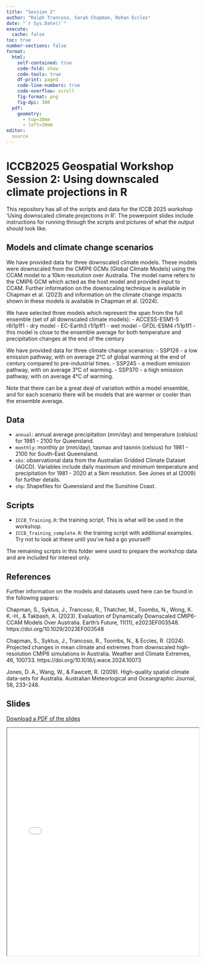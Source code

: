 ```yaml
---
title: "Session 2"
author: "Ralph Trancoso, Sarah Chapman, Rohan Eccles"
date: "`r Sys.Date()`"
execute: 
  cache: false
toc: true
number-sections: false
format: 
  html:
    self-contained: true
    code-fold: show
    code-tools: true
    df-print: paged
    code-line-numbers: true
    code-overflow: scroll
    fig-format: png
    fig-dpi: 300
  pdf:
    geometry: 
      - top=30mm
      - left=30mm
editor:
  source
---
```


# ICCB2025 Geospatial Workshop Session 2: Using downscaled climate projections in R

This repository has all of the scripts and data for the ICCB 2025 workshop 'Using downscaled climate projections in R'. The powerpoint slides include instructions for running through the scripts and pictures of what the output should look like.

## Models and climate change scenarios

We have provided data for three downscaled climate models. These models were downscaled from the CMIP6 GCMs (Global Climate Models) using the CCAM model to a 10km resolution over Australia. The model name refers to the CMIP6 GCM which acted as the host model and provided input to CCAM. Further information on the downscaling technique is available in Chapman et al. (2023) and information on the climate change impacts shown in these models is available in Chapman et al. (2024).

We have selected three models which represent the span from the full ensemble (set of all downscaled climate models): - ACCESS-ESM1-5 r6i1p1f1 - dry model - EC-Earth3 r1i1p1f1 - wet model - GFDL-ESM4 r1i1p1f1 - this model is close to the ensemble average for both temperature and precipitation changes at the end of the century

We have provided data for three climate change scenarios: - SSP126 - a low emission pathway, with on average 2°C of global warming at the end of century compared to pre-industrial times. - SSP245 - a medium emission pathway, with on average 3°C of warming. - SSP370 - a high emission pathway, with on average 4°C of warming.

Note that there can be a great deal of variation within a model ensemble, and for each scenario there will be models that are warmer or cooler than the ensemble average.

## Data

-   `annual`: annual average precipitation (mm/day) and temperature (celsius) for 1981 - 2100 for Queensland.\
-   `monthly`: monthly pr (mm/day), tasmax and tasmin (celsius) for 1981 - 2100 for South-East Queensland.\
-   `obs`: observational data from the Australian Gridded Climate Dataset (AGCD). Variables include daily maximum and minimum temperature and precipitation for 1981 - 2020 at a 5km resolution. See Jones et al (2009) for further details.\
-   `shp`: Shapefiles for Queensland and the Sunshine Coast.

## Scripts

-   `ICCB_Training.R`: the training script. This is what will be used in the workshop.\
-   `ICCB_Training_complete.R`: the training script with additional examples. Try not to look at these until you've had a go yourself!

The remaining scripts in this folder were used to prepare the workshop data and are included for interest only.

## References

Further information on the models and datasets used here can be found in the following papers:

Chapman, S., Syktus, J., Trancoso, R., Thatcher, M., Toombs, N., Wong, K. K.-H., & Takbash, A. (2023). Evaluation of Dynamically Downscaled CMIP6-CCAM Models Over Australia. Earth’s Future, 11(11), e2023EF003548. https://doi.org/10.1029/2023EF003548

Chapman, S., Syktus, J., Trancoso, R., Toombs, N., & Eccles, R. (2024). Projected changes in mean climate and extremes from downscaled high-resolution CMIP6 simulations in Australia. Weather and Climate Extremes, 46, 100733. https://doi.org/10.1016/j.wace.2024.10073

Jones, D. A., Wang, W., & Fawcett, R. (2009). High-quality spatial climate data-sets for Australia. Australian Meteorlogical and Oceangraphic Journal, 58, 233–248.


## Slides

[Download a PDF of the slides](ICCB2025_Session2_ClimateProjections.pdf){target="_blank"}

<iframe src="ICCB2025_Session2_ClimateProjections.pdf" width="100%" height="600px"></iframe>